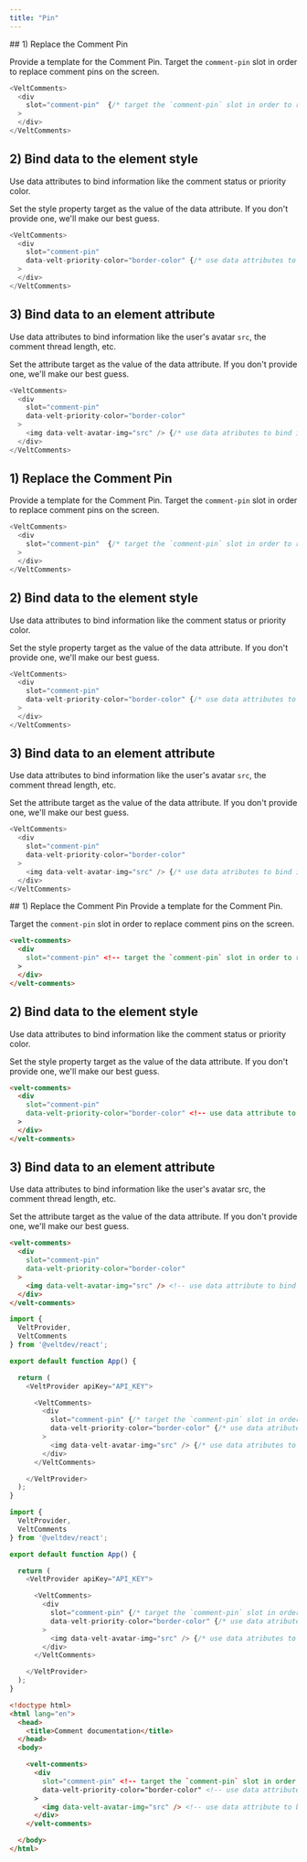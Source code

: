 ```yaml
---
title: "Pin"
---
```

<Tabs>
  <Tab title="React">
   ## 1) Replace the Comment Pin

   Provide a template for the Comment Pin.
   Target the `comment-pin` slot in order to replace comment pins on the screen.

```js
<VeltComments>
  <div 
    slot="comment-pin"  {/* target the `comment-pin` slot in order to replace comment pins on the screen */}
  >
  </div>
</VeltComments>
```


   ## 2) Bind data to the element style

  Use data attributes to bind information like the comment status or priority color.

  Set the style property target as the value of the data attribute. If you don't provide one, we'll make our best guess.

```js
<VeltComments>
  <div 
    slot="comment-pin" 
    data-velt-priority-color="border-color" {/* use data attributes to bind styling */}
  >
  </div>
</VeltComments>

```
  ## 3) Bind data to an element attribute
  Use data attributes to bind information like the user's avatar `src`, the comment thread length, etc.

  Set the attribute target as the value of the data attribute. If you don't provide one, we'll make our best guess.

```js
<VeltComments>
  <div 
    slot="comment-pin" 
    data-velt-priority-color="border-color"
  >
    <img data-velt-avatar-img="src" /> {/* use data atributes to bind information */}
  </div>
</VeltComments>
```
  </Tab>
  <Tab title="Next.js">

  ## 1) Replace the Comment Pin

   Provide a template for the Comment Pin.
   Target the `comment-pin` slot in order to replace comment pins on the screen.

```js
<VeltComments>
  <div 
    slot="comment-pin"  {/* target the `comment-pin` slot in order to replace comment pins on the screen */}
  >
  </div>
</VeltComments>
```


   ## 2) Bind data to the element style

  Use data attributes to bind information like the comment status or priority color.

  Set the style property target as the value of the data attribute. If you don't provide one, we'll make our best guess.

```js
<VeltComments>
  <div 
    slot="comment-pin" 
    data-velt-priority-color="border-color" {/* use data attributes to bind styling */}
  >
  </div>
</VeltComments>

```
  ## 3) Bind data to an element attribute
  Use data attributes to bind information like the user's avatar `src`, the comment thread length, etc.

  Set the attribute target as the value of the data attribute. If you don't provide one, we'll make our best guess.

```js
<VeltComments>
  <div 
    slot="comment-pin" 
    data-velt-priority-color="border-color"
  >
    <img data-velt-avatar-img="src" /> {/* use data atributes to bind information */}
  </div>
</VeltComments>
```
  </Tab>
  <Tab title="HTML">
  ## 1) Replace the Comment Pin
  Provide a template for the Comment Pin.
  
  Target the `comment-pin` slot in order to replace comment pins on the screen.

```html
<velt-comments>
  <div 
    slot="comment-pin" <!-- target the `comment-pin` slot in order to replace the comment pins on the screen -->
  >
  </div>
</velt-comments>
```

  ## 2) Bind data to the element style
  Use data attributes to bind information like the comment status or priority color.

  Set the style property target as the value of the data attribute. If you don't provide one, we'll make our best guess.
```html
<velt-comments>
  <div 
    slot="comment-pin" 
    data-velt-priority-color="border-color" <!-- use data attribute to bind styling -->
  >
  </div>
</velt-comments>
```
  ## 3) Bind data to an element attribute
  Use data attributes to bind information like the user's avatar src, the comment thread length, etc.

  Set the attribute target as the value of the data attribute. If you don't provide one, we'll make our best guess.
```html
<velt-comments>
  <div 
    slot="comment-pin" 
    data-velt-priority-color="border-color"
  >
    <img data-velt-avatar-img="src" /> <!-- use data attribute to bind information -->
  </div>
</velt-comments>
```
  </Tab>
</Tabs>

<RequestExample>

```js React
import { 
  VeltProvider, 
  VeltComments
} from '@veltdev/react';

export default function App() {

  return (
    <VeltProvider apiKey="API_KEY">

      <VeltComments>
        <div 
          slot="comment-pin" {/* target the `comment-pin` slot in order to replace comment pins on the screen */}
          data-velt-priority-color="border-color" {/* use data atributes to bind styling */}
        >
          <img data-velt-avatar-img="src" /> {/* use data atributes to bind information */}
        </div>
      </VeltComments>

    </VeltProvider>
  );
}
```

```js Next.js
import { 
  VeltProvider, 
  VeltComments
} from '@veltdev/react';

export default function App() {

  return (
    <VeltProvider apiKey="API_KEY">

      <VeltComments>
        <div 
          slot="comment-pin" {/* target the `comment-pin` slot in order to replace comment pins on the screen */}
          data-velt-priority-color="border-color" {/* use data atributes to bind styling */}
        >
          <img data-velt-avatar-img="src" /> {/* use data atributes to bind information */}
        </div>
      </VeltComments>

    </VeltProvider>
  );
}
```
```html HTML
<!doctype html>
<html lang="en">
  <head>
    <title>Comment documentation</title>
  </head>
  <body>

    <velt-comments>
      <div 
        slot="comment-pin" <!-- target the `comment-pin` slot in order to replace comment pins on the screen -->
        data-velt-priority-color="border-color" <!-- use data attribute to bind styling -->
      >
        <img data-velt-avatar-img="src" /> <!-- use data attribute to bind information -->
      </div>
    </velt-comments>

  </body>
</html>
```

</RequestExample>
